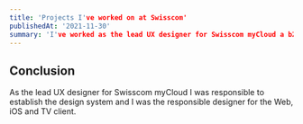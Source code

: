 ```yaml
---
title: 'Projects I've worked on at Swisscom'
publishedAt: '2021-11-30'
summary: 'I've worked as the lead UX designer for Swisscom myCloud a b2c cloud solution.'
---
```


## Conclusion

As the lead UX designer for Swisscom myCloud I was responsible to establish the design system and I was the responsible designer for the Web, iOS and TV client.